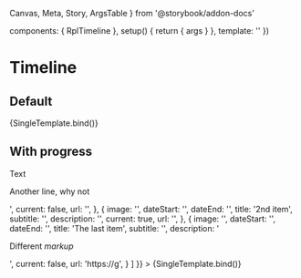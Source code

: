   Canvas,
  Meta,
  Story,
  ArgsTable
} from '@storybook/addon-docs'

  components: { RplTimeline },
  setup() {
    return { args }
  },
  template: '<RplTimeline v-bind="args" />'
})

<Meta title='Components/Containers/Timeline' component={RplTimeline} />

# Timeline

<ArgsTable of={RplTimeline} />

## Default

<Canvas>
  <Story
    name='Default'
    play={a11yStoryCheck}
    args={{
      title: 'Timeline heading',
      items: [
        {
          image: svgPlaceholder({ width: 320, height: 240 }),
          title: 'Timeline item with link',
          url: '#',
          dateStart: '2019-01-01T09:00:00.000+10:00',
          dateEnd: '2020-12-01T09:00:00.000+10:00',
          description: 'Contains image, title, internal URL, different start / end date and description.'
        },
        {
          title: 'Timeline item 2',
          subtitle: 'Contains title and custom subtitle.'
        },
        {
          image: svgPlaceholder({ width: 88, height: 88 }),
          title: 'Timeline item 3',
          dateStart: '2018-01-01T09:00:00.000+10:00',
          dateEnd: '2018-01-15T09:00:00.000+10:00',
          subtitle: 'Custom subtitle - this should not show.',
          description: 'Contains image, title, different start / end date, subtitle (hidden) and description.'
        },
        {
          title: 'Timeline item 4',
          dateStart: '2018-03-01T09:00:00.000+10:00',
          dateEnd: '2018-03-01T09:00:00.000+10:00',
          description: 'Contains title, matching start / end date and description.'
        },
        {
          image: svgPlaceholder({ width: 88, height: 88 }),
          title: 'Timeline item 5 with link',
          url: 'https://www.google.com',
          description: 'Contains an image, title, external URL and description.'
        }
      ]
    }}
  >
    {SingleTemplate.bind()}
  </Story>
</Canvas>

## With progress

<Canvas>
  <Story
    name='With progress'
    play={a11yStoryCheck}
    args={{
      title: false,
      items: [
        {
          image: '',
          dateStart: '',
          dateEnd: '',
          title: 'First item',
          subtitle: '',
          description: '<p>Text</p><p>Another line, why not</p>',
          current: false,
          url: '',
        },
        {
          image: '',
          dateStart: '',
          dateEnd: '',
          title: '2nd item',
          subtitle: '',
          description: '',
          current: true,
          url: '',
        },
        {
          image: '',
          dateStart: '',
          dateEnd: '',
          title: 'The last item',
          subtitle: '',
          description: '<p>Different <em>markup</em></p>',
          current: false,
          url: 'https://g',
        }
      ]
    }}
  >
    {SingleTemplate.bind()}
  </Story>
</Canvas>
